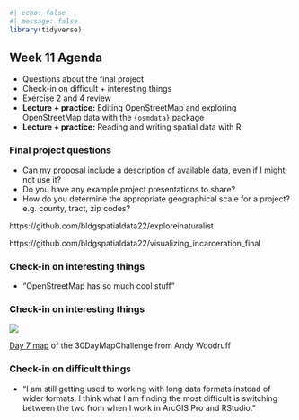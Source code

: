 ```r
#| echo: false
#| message: false
library(tidyverse)
```

## Week 11 Agenda

-   Questions about the final project
-   Check-in on difficult + interesting things
-   Exercise 2 and 4 review
-   **Lecture + practice:** Editing OpenStreetMap and exploring OpenStreetMap data with the `{osmdata}` package
-   **Lecture + practice:** Reading and writing spatial data with R

### Final project questions

- Can my proposal include a description of available data, even if I might not use it?
- Do you have any example project presentations to share?
- How do you determine the appropriate geographical scale for a project? e.g. county, tract, zip codes?

::: notes

https://github.com/bldgspatialdata22/exploreinaturalist

https://github.com/bldgspatialdata22/visualizing_incarceration_final
:::

### Check-in on interesting things

- "OpenStreetMap has so much cool stuff"

### Check-in on interesting things

![](https://cdn.masto.host/mapstodonspace/media_attachments/files/111/371/417/986/530/795/original/d75db9d24f4d3022.png)

[Day 7 map](https://mapstodon.space/@awoodruff/111371425049773054) of the 30DayMapChallenge from Andy Woodruff

### Check-in on difficult things

- "I am still getting used to working with long data formats instead of wider formats. I think what I am finding the most difficult is switching between the two from when I work in ArcGIS Pro and RStudio."
